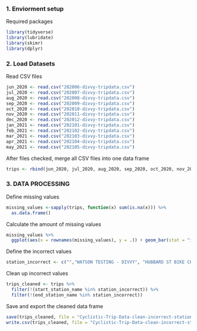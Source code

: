 ### 1. Enviorment setup
Required packages
```{r}
library(tidyverse)
library(lubridate)
library(skimr)
library(dplyr)
```


### 2. Load Datasets
Read CSV files
```{r}
jun_2020 <- read.csv("202006-divvy-tripdata.csv")
jul_2020 <- read.csv("202007-divvy-tripdata.csv")
aug_2020 <- read.csv("202008-divvy-tripdata.csv")
sep_2020 <- read.csv("202009-divvy-tripdata.csv")
oct_2020 <- read.csv("202010-divvy-tripdata.csv")
nov_2020 <- read.csv("202011-divvy-tripdata.csv")
dec_2020 <- read.csv("202012-divvy-tripdata.csv")
jan_2021 <- read.csv("202101-divvy-tripdata.csv")
feb_2021 <- read.csv("202102-divvy-tripdata.csv")
mar_2021 <- read.csv("202103-divvy-tripdata.csv")
apr_2021 <- read.csv("202104-divvy-tripdata.csv")
may_2021 <- read.csv("202105-divvy-tripdata.csv")
```


After files checked, merge all CSV files into one data frame
```{r}
trips <- rbind(jun_2020, jul_2020, aug_2020, sep_2020, oct_2020, nov_2020, dec_2020, jan_2021, feb_2021, mar_2021, apr_2021, may_2021)
```

### 3. DATA PROCESSING
Define missing values
```{r}
missing_values <-sapply(trips, function(x) sum(is.na(x))) %>%
  as.data.frame()
```

Calculate the amount of missing values
```{r}
missing_values %>%
  ggplot(aes(x = rownames(missing_values), y = .)) + geom_bar(stat = "identity")
```

Define the incorrect values
```{r}
station_incorrect <- c("","WATSON TESTING - DIVVY", "HUBBARD ST BIKE CHECKING (LBS-WH-TEST)")
```

Clean up incorrect values
```{r}
trips_cleaned <- trips %>%
  filter(!(start_station_name %in% station_incorrect)) %>%
  filter(!(end_station_name %in% station_incorrect))
```

Save and export the cleaned data frame
```{r}
save(trips_cleaned, file = "Cyclistic-Trip-Data-clean-incorrect-stations.RData")
write.csv(trips_cleaned, file = "Cyclistic-Trip-Data-clean-incorrect-stations.csv")
```
